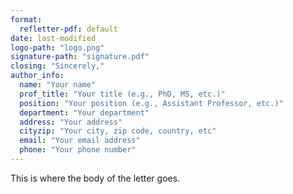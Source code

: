 ```yaml
---
format:
  refletter-pdf: default
date: last-modified
logo-path: "logo.png"
signature-path: "signature.pdf"
closing: "Sincerely,"
author_info:
  name: "Your name"
  prof_title: "Your title (e.g., PhD, MS, etc.)"
  position: "Your position (e.g., Assistant Professor, etc.)"
  department: "Your department"
  address: "Your address"
  cityzip: "Your city, zip code, country, etc"
  email: "Your email address"
  phone: "Your phone number"
---
```


This is where the body of the letter goes.
